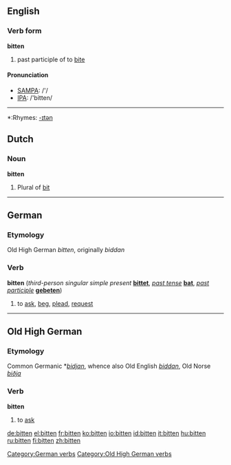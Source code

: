 ==English==

===Verb form===
'''bitten'''

# past participle of to [[bite]]

====Pronunciation====
*[[w:SAMPA|SAMPA]]: /'/
*[[w:IPA|IPA]]: /'bitten/

----
*:Rhymes: [[Rhymes:English:-ɪtən|-ɪtən]]

==Dutch==
===Noun===
'''bitten'''

# Plural of [[bit]]

----

==German==
===Etymology===
Old High German ''bitten'', originally ''biddan''
===Verb===
'''bitten''' (''third-person singular simple present'' '''[[bittet]]''', ''[[past tense]]'' '''[[bat]]''', ''[[past participle]]'' '''[[gebeten]]''')

#to [[ask]], [[beg]], [[plead]], [[request]]

[[Category:German verbs]]

----

==Old High German==
===Etymology===
Common Germanic *''[[bidjan]]'', whence also Old English ''[[biddan]]'', Old Norse ''[[biðja]]''
===Verb===
'''bitten'''

# to [[ask]]

[[Category:Old High German verbs]]

[[de:bitten]]
[[el:bitten]]
[[fr:bitten]]
[[ko:bitten]]
[[io:bitten]]
[[id:bitten]]
[[it:bitten]]
[[hu:bitten]]
[[ru:bitten]]
[[fi:bitten]]
[[zh:bitten]]